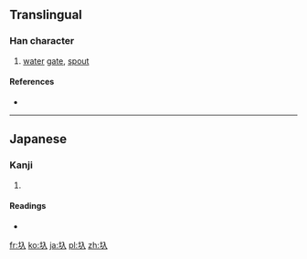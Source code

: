 ==Translingual==

===Han character===
{{Han char|rn=32|rad=土|as=02|sn=5|four=|canj=土人 (GO)|ids=⿰[[土]][[入]]}}

# {{context|kokuji|lang=mul}} [[water]] [[gate]], [[spout]]

====References====
* {{Han ref|kx=0223.091|dkj=04879|dj=0455.110|hdz=10417.101|uh=5726|ud=22310}}

----

==Japanese==

===Kanji===
{{ja-kanji|grade=|rs=土02}}

# {{defn|lang=ja|sort=土02}}

====Readings====
* {{ja-readings|on=|kun=[[いり]] (iri)}}

[[fr:圦]]
[[ko:圦]]
[[ja:圦]]
[[pl:圦]]
[[zh:圦]]